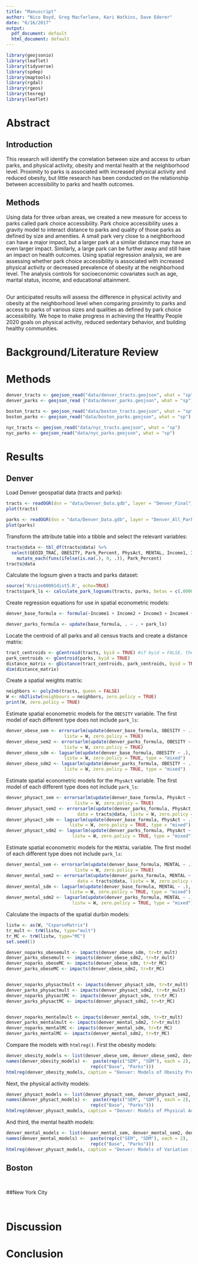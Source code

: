 ```yaml
---
title: "Manuscript"
author: "Nico Boyd, Greg Macfarlane, Kari Watkins, Dave Ederer"
date: "6/16/2017"
output:
  pdf_document: default
  html_document: default
---
```


```r
library(geojsonio)
library(leaflet)
library(tidyverse)
library(spdep)
library(maptools)
library(rgdal)
library(rgeos)
library(texreg)
library(leaflet)
```


# Abstract

## Introduction

This research will identify the correlation between size and access to urban parks, and physical activity, obesity and mental health at the neighborhood level. Proximity to parks is associated with increased physical activity and reduced obesity, but little research has been conducted on the relationship between accessibility to parks and health outcomes. 

## Methods
Using data for three urban areas, we created a new measure for access to parks called park choice accessibility. Park choice accessibility uses a gravity model to interact distance to parks and quality of those parks as defined by size and amenities. A small park very close to a neighborhood can have a major impact, but a larger park at a similar distance may have an even larger impact. Similarly, a large park can be further away and still have an impact on health outcomes. Using spatial regression analysis, we are assessing whether park choice accessibility is associated with increased physical activity or decreased prevalence of obesity at the neighborhood level. The analysis controls for socioeconomic covariates such as age, marital status, income, and educational attainment. 


##
Our anticipated results will assess the difference in physical activity and obesity at the neighborhood level when comparing proximity to parks and access to parks of various sizes and qualities as defined by park choice accessibility. We hope to make progress in achieving the Healthy People 2020 goals on physical activity, reduced sedentary behavior, and building healthy communities.


# Background/Literature Review




# Methods

```r
denver_tracts <- geojson_read("data/denver_tracts.geojson", what = "sp")
denver_parks <- geojson_read ("data/denver_parks.geojson", what = "sp")

boston_tracts <- geojson_read("data/boston_tracts.geojson", what = "sp")
boston_parks <- geojson_read("data/boston_parks.geojson", what = "sp")

nyc_tracts <- geojson_read("data/nyc_tracts.geojson", what = "sp")
nyc_parks <- geojson_read("data/nyc_parks.geojson", what = "sp")
```



# Results

## Denver

Load Denver geospatial data (tracts and parks):
```r
tracts <- readOGR(dsn = "data/Denver_Data.gdb", layer = "Denver_Final") 
plot(tracts)

parks <- readOGR(dsn = "data/Denver_Data.gdb", layer = "Denver_All_Parks") 
plot(parks)
```

Transform the attribute table into a tibble and select the relevant variables:
```r
tracts@data <- tbl_df(tracts@data) %>%
  select(GEOID_TRAC, OBESITY, Park_Percent, PhysAct, MENTAL, Income1, Income2, Income3, Income4, Income5, Income6, Income7, Income8, Income9, Income10, Pop_Density, FulltimeWork, CollegePercent, Pct0to17, Pct18to29, Pct30to64, Pct65plus, SinglePercent, PctWhite, PctBlack, PctNative, PctAsian, PctPacific, PctOther, PctHispanic) %>%
    mutate_each(funs(ifelse(is.na(.), 0, .)), Park_Percent)
tracts@data
```

Calculate the logsum given a tracts and parks dataset:
```r
source('R/size00001dist5.R', echo=TRUE)
tracts$park_ls <- calculate_park_logsums(tracts, parks, betas = c(.00001, -5))
```

Create regression equations for use in spatial econometric models:
```r
denver_base_formula <- formula(~Income1 + Income2 + Income3 + Income4 + Income5 + Income6 + Income7 + Income8 + Income9 + Income10 + log(Pop_Density) + FulltimeWork + CollegePercent + SinglePercent + Pct0to17 + Pct18to29 + Pct30to64 + Pct65plus + PctWhite + PctBlack + PctNative + PctAsian + PctPacific + PctOther + PctHispanic)

denver_parks_formula <- update(base_formula, . ~ . + park_ls)
```

Locate the centroid of all parks and all census tracts and create a distance matrix:
```r
tract_centroids <- gCentroid(tracts, byid = TRUE) #if byid = FALSE, then centroid of "all" points
park_centroids <- gCentroid(parks, byid = TRUE)
distance_matrix <- gDistance(tract_centroids, park_centroids, byid = TRUE)
dim(distance_matrix)
```

Create a spatial weights matrix:
```r
neighbors <- poly2nb(tracts, queen = FALSE)
W <- nb2listw(neighbours = neighbors, zero.policy = TRUE)
print(W, zero.policy = TRUE)
```

Estimate spatial econometric models for the `OBESITY` variable. The first model of each different type does not include `park_ls`:
```r
denver_obese_sem <- errorsarlm(update(denver_base_formula, OBESITY ~ .), data = tracts@data, 
                      listw = W, zero.policy = TRUE)
denver_obese_sem2 <- errorsarlm(update(denver_parks_formula, OBESITY ~ .), data = tracts@data, 
                      listw = W, zero.policy = TRUE)
denver_obese_sdm <- lagsarlm(update(denver_base_formula, OBESITY ~ .), data = tracts@data, 
                      listw = W, zero.policy = TRUE, type = "mixed")
denver_obese_sdm2 <- lagsarlm(update(denver_parks_formula, OBESITY ~ .), data = tracts@data, 
                      listw = W, zero.policy = TRUE, type = "mixed")
```

Estimate spatial econometric models for the `PhysAct` variable. The first model of each different type does not include `park_ls`:
```r
denver_physact_sem <- errorsarlm(update(denver_base_formula, PhysAct ~ .), data = tracts@data, 
                          listw = W, zero.policy = TRUE)
denver_physact_sem2 <- errorsarlm(update(denver_parks_formula, PhysAct ~ .), 
                           data = tracts@data, listw = W, zero.policy = TRUE)
denver_physact_sdm <- lagsarlm(update(denver_base_formula, PhysAct ~ .), data = tracts@data, 
                        listw = W, zero.policy = TRUE, type = "mixed")
denver_physact_sdm2 <- lagsarlm(update(denver_parks_formula, PhysAct ~ .), data = tracts@data,
                         listw = W, zero.policy = TRUE, type = "mixed")
```

Estimate spatial econometric models for the `MENTAL` variable. The first model of each different type does not include `park_ls`:
```r
denver_mental_sem <- errorsarlm(update(denver_base_formula, MENTAL ~ .), data = tracts@data, 
                          listw = W, zero.policy = TRUE)
denver_mental_sem2 <- errorsarlm(update(denver_parks_formula, MENTAL ~ .), 
                           data = tracts@data, listw = W, zero.policy = TRUE)
denver_mental_sdm <- lagsarlm(update(denver_base_formula, MENTAL ~ .), data = tracts@data, 
                        listw = W, zero.policy = TRUE, type = "mixed")
denver_mental_sdm2 <- lagsarlm(update(denver_parks_formula, MENTAL ~ .), data = tracts@data,
                         listw = W, zero.policy = TRUE, type = "mixed")
```

Calculate the impacts of the spatial durbin models:
```r
listw <- as(W, "CsparseMatrix")
tr_mult <- trW(listw, type="mult")
tr_MC <- trW(listw, type="MC")
set.seed(1)

denver_noparks_obesemult <- impacts(denver_obese_sdm, tr=tr_mult)
denver_parks_obesemult <- impacts(denver_obese_sdm2, tr=tr_mult)
denver_noparks_obeseMC <- impacts(denver_obese_sdm, tr=tr_MC)
denver_parks_obeseMC <- impacts(denver_obese_sdm2, tr=tr_MC)


denver_noparks_physactmult <- impacts(denver_physact_sdm, tr=tr_mult)
denver_parks_physactmult <- impacts(denver_physact_sdm2, tr=tr_mult)
denver_noparks_physactMC <- impacts(denver_physact_sdm, tr=tr_MC)
denver_parks_physactMC <- impacts(denver_physact_sdm2, tr=tr_MC)


denver_noparks_mentalmult <- impacts(denver_mental_sdm, tr=tr_mult)
denver_parks_mentalmult <- impacts(denver_mental_sdm2, tr=tr_mult)
denver_noparks_mentalMC <- impacts(denver_mental_sdm, tr=tr_MC)
denver_parks_mentalMC <- impacts(denver_mental_sdm2, tr=tr_MC)
```

Compare the models with `htmlreg()`. First the obesity models:
```r
denver_obesity_models <- list(denver_obese_sem, denver_obese_sem2, denver_obese_sdm, denver_obese_sdm2)
names(denver_obesity_models) <-  paste(rep(c("SEM", "SDM"), each = 2),
                                rep(c("Base", "Parks")))
htmlreg(denver_obesity_models, caption = "Denver: Models of Obesity Prevalence")
```

Next, the physical activity models:
```r
denver_physact_models <- list(denver_physact_sem, denver_physact_sem2, denver_physact_sdm, denver_physact_sdm2)
names(denver_physact_models) <-  paste(rep(c("SEM", "SDM"), each = 2),
                                rep(c("Base", "Parks")))
htmlreg(denver_physact_models, caption = "Denver: Models of Physical Activity Participation")
```

And third, the mental health models:
```r
denver_mental_models <- list(denver_mental_sem, denver_mental_sem2, denver_mental_sdm, denver_mental_sdm2)
names(denver_mental_models) <-  paste(rep(c("SEM", "SDM"), each = 2),
                                rep(c("Base", "Parks")))
htmlreg(denver_physact_models, caption = "Denver: Models of Variation in Self-Reported Mental Health")
```

## Boston
```r







```

```r

```

##New York City
```r







```

```r

```

# Discussion





# Conclusion
